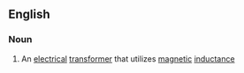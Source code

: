 ==English==

===Noun===
{{wikipedia}}
{{en-noun}}

# {{lb|en|electronics}} An [[electrical]] [[transformer]] that utilizes [[magnetic]] [[inductance]]